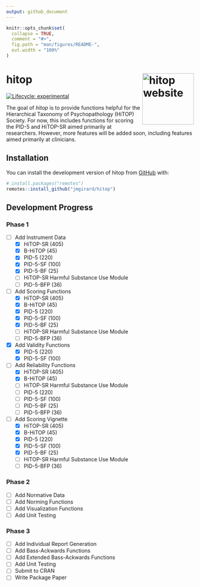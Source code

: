 ```yaml
---
output: github_document
---
```


<!-- README.md is generated from README.Rmd. Please edit that file -->
```r
knitr::opts_chunk$set(
  collapse = TRUE,
  comment = "#>",
  fig.path = "man/figures/README-",
  out.width = "100%"
)
```

# hitop <a href="https://jmgirard.github.io/hitop/"><img src="man/figures/logo.png" align="right" height="138" alt="hitop website" /></a>

<!-- badges: start --> [![Lifecycle:
experimental](https://img.shields.io/badge/lifecycle-experimental-orange.svg)](https://lifecycle.r-lib.org/articles/stages.html#experimental)
<!-- badges: end -->

The goal of *hitop* is to provide functions helpful for the Hierarchical
Taxonomy of Psychopathology (HiTOP) Society. For now, this includes functions
for scoring the PID-5 and HiTOP-SR aimed primarily at researchers. However,
more features will be added soon, including features aimed primarily at
clinicians.

## Installation

You can install the development version of hitop from
[GitHub](https://github.com/) with:

``` r
# install.packages("remotes")
remotes::install_github("jmgirard/hitop")
```

## Development Progress

### Phase 1

- [ ] Add Instrument Data
  - [x] HiTOP-SR (405)
  - [x] B-HiTOP (45)
  - [x] PID-5 (220)
  - [x] PID-5-SF (100)
  - [x] PID-5-BF (25)
  - [ ] HiTOP-SR Harmful Substance Use Module
  - [ ] PID-5-BFP (36)
- [ ] Add Scoring Functions
  - [x] HiTOP-SR (405)
  - [x] B-HiTOP (45)
  - [x] PID-5 (220)
  - [x] PID-5-SF (100)
  - [x] PID-5-BF (25)
  - [ ] HiTOP-SR Harmful Substance Use Module
  - [ ] PID-5-BFP (36)
- [x] Add Validity Functions
  - [x] PID-5 (220)
  - [x] PID-5-SF (100)
- [ ] Add Reliability Functions
  - [x] HiTOP-SR (405)
  - [x] B-HiTOP (45)
  - [ ] HiTOP-SR Harmful Substance Use Module
  - [ ] PID-5 (220)
  - [ ] PID-5-SF (100)
  - [ ] PID-5-BF (25)
  - [ ] PID-5-BFP (36)
- [ ] Add Scoring Vignette
  - [x] HiTOP-SR (405)
  - [x] B-HiTOP (45)
  - [x] PID-5 (220)
  - [x] PID-5-SF (100)
  - [x] PID-5-BF (25)
  - [ ] HiTOP-SR Harmful Substance Use Module
  - [ ] PID-5-BFP (36)

### Phase 2

- [ ] Add Normative Data
- [ ] Add Norming Functions
- [ ] Add Visualization Functions
- [ ] Add Unit Testing

### Phase 3

- [ ] Add Individual Report Generation
- [ ] Add Bass-Ackwards Functions
- [ ] Add Extended Bass-Ackwards Functions
- [ ] Add Unit Testing
- [ ] Submit to CRAN
- [ ] Write Package Paper
